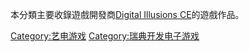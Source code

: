本分類主要收錄遊戲開發商[[Digital_Illusions_CE|Digital Illusions CE]]的遊戲作品。

[[Category:艺电游戏|Category:艺电游戏]]
[[Category:瑞典开发电子游戏|Category:瑞典开发电子游戏]]